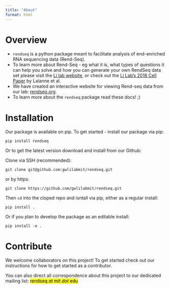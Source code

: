 ```yaml
---
title: "About"
format: html
---
```


# Overview
- `rendseq` is a python package meant to facilitate analysis of end-enriched RNA sequencing data (Rend-Seq).
- To learn more about Rend-Seq - eg what it is, what types of questions it can help you solve and how you can generate your own RendSeq data set please visit the [Li lab website](http://gwli.scripts.mit.edu/group/), or check out the [Li Lab's 2018 Cell Paper](http://gwli.scripts.mit.edu/group/wp-content/uploads/2019/01/Lalanne_Cell2018.pdf) by Lalanne et al.
- We have created an interactive website for viewing Rend-seq data from our lab: [rendseq.org](https://rendseq.org/).
- To learn more about the `rendseq` package read these docs! ;)


# Installation

Our package is available on pip.  To get started - install our package via pip:

  `pip install rendseq`

Or to get the latest version download and install from our Github:

Clone via SSH (recommended):

  `git clone git@github.com:gwlilabmit/rendseq.git`

or by https:

  `git clone https://github.com/gwlilabmit/rendseq.git`

Then `cd` into the cloped repo and isntall via pip, either as a regular install:

  `pip install .`\

Or if you plan to develop the package as an editable install:

  `pip install -e .`


# Contribute

We welcome collaborators on this project!  To get started check out our instructions for how to get started as a contributor.

You can also direct all correspondence about this project to our dedicated mailing list: <mark >rendseq *at* mit *dot* edu</mark>


